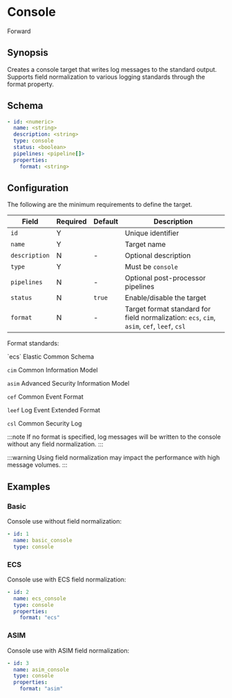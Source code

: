 # Console

<span class="theme-doc-version-badge badge badge--secondary">Forward</span>

## Synopsis

Creates a console target that writes log messages to the standard output. Supports field normalization to various logging standards through the format property.

## Schema

```yaml
- id: <numeric>
  name: <string>
  description: <string>
  type: console
  status: <boolean>
  pipelines: <pipeline[]>
  properties:
    format: <string>
```

## Configuration

The following are the minimum requirements to define the target.

|Field|Required|Default|Description|
|---|---|---|---|
|`id`|Y||Unique identifier|
|`name`|Y||Target name|
|`description`|N|-|Optional description|
|`type`|Y||Must be `console`|
|`pipelines`|N|-|Optional post-processor pipelines|
|`status`|N|`true`|Enable/disable the target|
|`format`|N|-|Target format standard for field normalization: `ecs`, `cim`, `asim`, `cef`, `leef`, `csl`|

Format standards:

<TermTable>
  <TermCol>`ecs`</TermCol>
  <DefCol>Elastic Common Schema</DefCol>

  <TermCol>`cim`</TermCol>
  <DefCol>Common Information Model</DefCol>

  <TermCol>`asim`</TermCol>
  <DefCol>Advanced Security Information Model</DefCol>

  <TermCol>`cef`</TermCol>
  <DefCol>Common Event Format</DefCol>

  <TermCol>`leef`</TermCol>
  <DefCol>Log Event Extended Format</DefCol>

  <TermCol>`csl`</TermCol>
  <DefCol>Common Security Log</DefCol>
</TermTable>

:::note
If no format is specified, log messages will be written to the console without any field normalization.
:::

:::warning
Using field normalization may impact the performance with high message volumes.
:::

## Examples

### Basic

Console use without field normalization:

```yaml
- id: 1
  name: basic_console
  type: console
```

### ECS

Console use with ECS field normalization:

```yaml
- id: 2
  name: ecs_console
  type: console
  properties:
    format: "ecs"
```

### ASIM

Console use with ASIM field normalization:

```yaml
- id: 3
  name: asim_console
  type: console
  properties:
    format: "asim"
```
